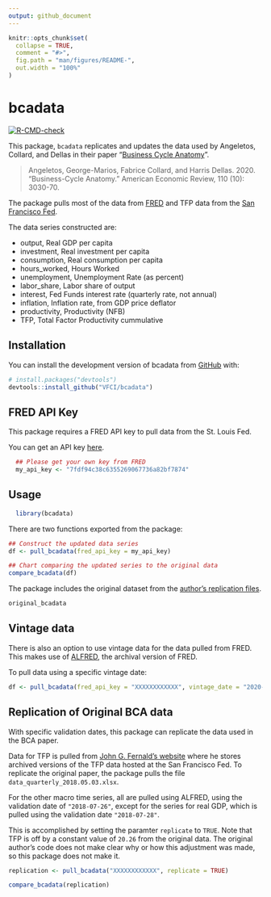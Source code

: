 ```yaml
---
output: github_document
---
```


<!-- README.md is generated from README.Rmd. Please edit that file -->

```r
knitr::opts_chunk$set(
  collapse = TRUE,
  comment = "#>",
  fig.path = "man/figures/README-",
  out.width = "100%"
)
```

# bcadata

<!-- badges: start -->
[![R-CMD-check](https://github.com/vfci/vfci/actions/workflows/R-CMD-check.yaml/badge.svg)](https://github.com/vfci/vfci/actions/workflows/R-CMD-check.yaml)
<!-- badges: end -->

This package, `bcadata` replicates and updates the data used by Angeletos, Collard, and Dellas in their paper "[Business Cycle Anatomy](https://www.aeaweb.org/articles?id=10.1257/aer.20181174)".

> Angeletos, George-Marios, Fabrice Collard, and Harris Dellas. 2020. "Business-Cycle Anatomy." American Economic Review, 110 (10): 3030-70.

The package pulls most of the data from [FRED](https://fred.stlouisfed.org) and TFP data from the [San Francisco Fed](https://www.frbsf.org/economic-research/indicators-data/total-factor-productivity-tfp/).

The data series constructed are:

* output, Real GDP per capita
* investment, Real investment per capita 
* consumption, Real consumption per capita 
* hours_worked, Hours Worked 
* unemployment, Unemployment Rate (as percent) 
* labor_share, Labor share of output 
* interest, Fed Funds interest rate (quarterly rate, not annual) 
* inflation, Inflation rate, from GDP price deflator 
* productivity, Productivity (NFB) 
* TFP, Total Factor Productivity cummulative 

## Installation

You can install the development version of bcadata from [GitHub](https://github.com/) with:
``` r
# install.packages("devtools")
devtools::install_github("VFCI/bcadata")
```

## FRED API Key

This package requires a FRED API key to pull data from the St. Louis Fed.

You can get an API key [here](https://fred.stlouisfed.org/docs/api/api_key.html).

```r
  ## Please get your own key from FRED
  my_api_key <- "7fdf94c38c6355269067736a82bf7874"
```

## Usage
```r
  library(bcadata)
```

There are two functions exported from the package:

```r
## Construct the updated data series
df <- pull_bcadata(fred_api_key = my_api_key)

## Chart comparing the updated series to the original data
compare_bcadata(df)
```

The package includes the original dataset from the [author's replication files](https://www.openicpsr.org/openicpsr/project/118082/version/V1/view).
``` r 
original_bcadata
```

## Vintage data

There is also an option to use vintage data for the data pulled from FRED.
This makes use of [ALFRED](https://alfred.stlouisfed.org), the archival version of FRED.

To pull data using a specific vintage date:

``` r
df <- pull_bcadata(fred_api_key = "XXXXXXXXXXXX", vintage_date = "2020-01-01")
```

## Replication of Original BCA data

With specific validation dates, this package can replicate the data used in the BCA paper.

Data for TFP is pulled from [John G. Fernald's website](https://www.johnfernald.net/TFP) where he stores archived versions of the TFP data hosted at the San Francisco Fed.
To replicate the original paper, the package pulls the file `data_quarterly_2018.05.03.xlsx`.

For the other macro time series, all are pulled using ALFRED, using the validation date of `"2018-07-26"`, except for the series for real GDP, which is pulled using the validation date `"2018-07-28"`.

This is accomplished by setting the paramter `replicate` to `TRUE`.
Note that TFP is off by a constant value of `20.26` from the original data.
The original author's code does not make clear why or how this adjustment was made, so this package does not make it.

```r

replication <- pull_bcadata("XXXXXXXXXXXX", replicate = TRUE)

compare_bcadata(replication)
```
